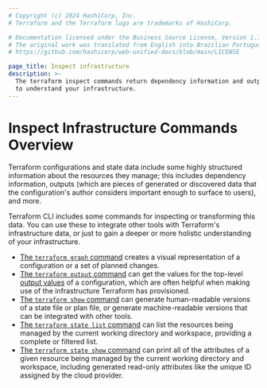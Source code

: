 ```yaml
---
# Copyright (c) 2024 HashiCorp, Inc.
# Terraform and the Terraform logo are trademarks of HashiCorp.

# Documentation licensed under the Business Source License, Version 1.1.
# The original work was translated from English into Brazilian Portuguese.
# https://github.com/hashicorp/web-unified-docs/blob/main/LICENSE

page_title: Inspect infrastructure
description: >-
  The terraform inspect commands return dependency information and outputs. Learn how to use terraform inspect commands
  to understand your infrastructure.
---
```


# Inspect Infrastructure Commands Overview

Terraform configurations and state data include some highly structured
information about the resources they manage; this includes dependency
information, outputs (which are pieces of generated or discovered data that the
configuration's author considers important enough to surface to users), and
more.

Terraform CLI includes some commands for inspecting or transforming this data.
You can use these to integrate other tools with Terraform's infrastructure data,
or just to gain a deeper or more holistic understanding of your infrastructure.

- [The `terraform graph` command](/terraform/cli/commands/graph) creates a visual
  representation of a configuration or a set of planned changes.
- [The `terraform output` command](/terraform/cli/commands/output) can get the
  values for the top-level [output values](/terraform/language/values/outputs) of
  a configuration, which are often helpful when making use of the infrastructure
  Terraform has provisioned.
- [The `terraform show` command](/terraform/cli/commands/show) can generate
  human-readable versions of a state file or plan file, or generate
  machine-readable versions that can be integrated with other tools.
- [The `terraform state list` command](/terraform/cli/commands/state/list) can list
  the resources being managed by the current working directory and workspace,
  providing a complete or filtered list.
- [The `terraform state show` command](/terraform/cli/commands/state/show) can print
  all of the attributes of a given resource being managed by the current working
  directory and workspace, including generated read-only attributes like the
  unique ID assigned by the cloud provider.

